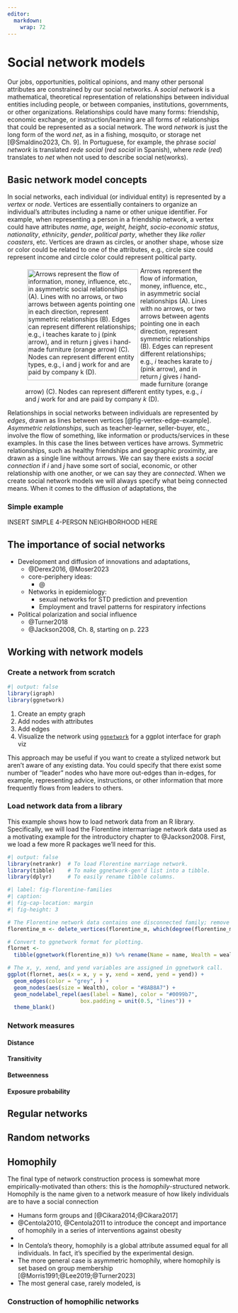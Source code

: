 ```yaml
---
editor: 
  markdown: 
    wrap: 72
---
```


# Social network models

Our jobs, opportunities, political opinions, and many other personal
attributes are constrained by our social networks. A *social network* is
a mathematical, theoretical representation of relationships between
individual entities including people, or between companies,
institutions, governments, or other organizations. Relationships could
have many forms: friendship, economic exchange, or instruction/learning
are all forms of relationships that could be represented as a social
network. The word *network* is just the long form of the word *net*, as
in a fishing, mosquito, or storage net [@Smaldino2023, Ch. 9]. In
Portuguese, for example, the phrase *social network* is
translated *rede social* (*red social* in Spanish), where *rede* (*red*) 
translates to *net* when not used to describe social net(works).

## Basic network model concepts

In social networks, each individual (or individual entity) is
represented by a *vertex* or *node*. Vertices are essentially containers
to organize an individual's attributes including a name or other unique
identifier. For example, when representing a person in a friendship
network, a vertex could have attributes *name*, *age*, *weight*,
*height*, *socio-economic status*, *nationality*, *ethnicity*, *gender*,
*political party*, whether they *like roller coasters*, etc. Vertices
are drawn as circles, or another shape, whose size or color could be
related to one of the attributes, e.g., circle size could represent
income and circle color could represent political party.

![Arrows represent the flow of information, money, influence, etc., in asymmetric social relationships (A). 
Lines with no arrows, or two arrows between agents pointing one in each
direction, represent symmetric relationships
(B). Edges can represent different relationships; e.g., 
$i$ teaches karate to $j$ (pink arrow), and in return $j$ gives $i$ hand-made furniture 
(orange arrow) (C). 
Nodes can represent different entity types, e.g.,
$i$ and $j$ work for and are paid by company $k$
(D).](images/clipboard-3994932320.png){style="float: left; margin: 5px;"
width="250" #fig-vertex-edge-example}

Relationships in social networks between individuals are represented by
*edges*, drawn as lines between vertices [@fig-vertex-edge-example]. *Asymmetric relationships*, such as teacher-learner, seller-buyer, etc., involve the flow of something, like information or products/services in these examples. In this case the lines between vertices have arrows. Symmetric relationships, such as healthy friendships and geographic proximity, are drawn as a single line without arrows.
We can say there exists a *social connection* if $i$ and $j$ have some sort of
social, economic, or other relationship with one another, or we can say they
are *connected*. When we create social network models we will always specify 
what being connected means. When it comes to the diffusion of adaptations, the


### Simple example

INSERT SIMPLE 4-PERSON NEIGHBORHOOD HERE

## The importance of social networks

- Development and diffusion of innovations and adaptations, 
    - @Derex2016, @Moser2023
    - core-periphery ideas:
        - @ 
    - Networks in epidemiology: 
        - sexual networks for STD prediction and prevention  
        - Employment and travel patterns for respiratory infections
- Political polarization and social influence
    - @Turner2018
    - @Jackson2008, Ch. 8, starting on p. 223


## Working with network models



### Create a network from scratch


```r
#| output: false
library(igraph)
library(ggnetwork) 
```
1. Create an empty graph
1. Add nodes with attributes 
1. Add edges
1. Visualize the network using [`ggnetwork`](https://briatte.github.io/ggnetwork/index.html) for a ggplot interface for graph viz

This approach may be useful if you want to create a stylized network but aren't
aware of any existing data.
You could specify that there exist some number of "leader" nodes who have more out-edges than in-edges, for example, representing advice, instructions, or other information that more frequently flows from leaders to others. 




### Load network data from a library

This example shows how to load network data from an R library. Specifically,
we will load the Florentine intermarriage network data used as a motivating
example for the introductory chapter to @Jackson2008. First, we load a
few more R packages we'll need for this.


```r
#| output: false
library(netrankr)  # To load Florentine marriage network.
library(tibble)    # To make ggnetwork-gen'd list into a tibble.
library(dplyr)     # To easily rename tibble columns.
```


```r
#| label: fig-florentine-families
#| caption: 
#| fig-cap-location: margin
#| fig-height: 3

# The Florentine network data contains one disconnected family; remove it here.
florentine_m <- delete_vertices(florentine_m, which(degree(florentine_m) == 0))

# Convert to ggnetwork format for plotting.
flornet <- 
  tibble(ggnetwork(florentine_m)) %>% rename(Name = name, Wealth = wealth)

# The x, y, xend, and yend variables are assigned in ggnetwork call.
ggplot(flornet, aes(x = x, y = y, xend = xend, yend = yend)) +
  geom_edges(color = "grey", ) +
  geom_nodes(aes(size = Wealth), color = "#8AB8A7") + 
  geom_nodelabel_repel(aes(label = Name), color = "#0099b7", 
                       box.padding = unit(0.5, "lines")) +
  theme_blank()
```

### Network measures

#### Distance

#### Transitivity

#### Betweenness 

#### Exposure probability


## Regular networks


## Random networks 


## Homophily

The final type of network construction process is somewhat more
empirically-motivated than others: this is the *homophily*-structured network.
Homophily is the name given to a network measure of how likely individuals
are to have a social connection

- Humans form groups and [@Cikara2014;@Cikara2017]
- @Centola2010, @Centola2011 to introduce the concept and importance of homophily in a series of interventions against obesity
- 
- In Centola's theory, homophily is a global attribute assumed equal for all individuals. In fact, it's specified by the experimental design.
- The more general case is asymmetric homophily, where homophily is set based
on group membership [@Morris1991;@Lee2019;@Turner2023]
- The most general case, rarely modeled, is 

### Construction of homophilic networks

```r

```
